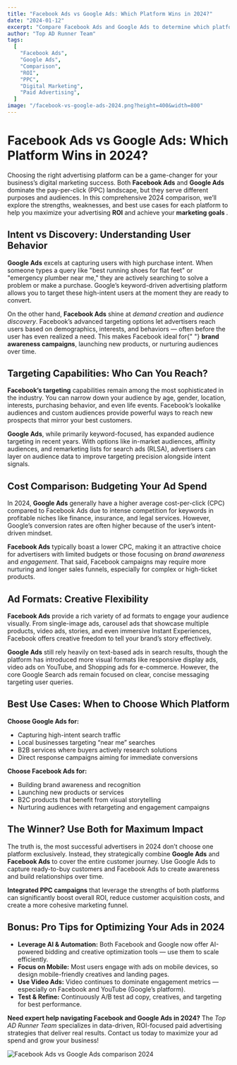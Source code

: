 ```yaml
---
title: "Facebook Ads vs Google Ads: Which Platform Wins in 2024?"
date: "2024-01-12"
excerpt: "Compare Facebook Ads and Google Ads to determine which platform delivers better ROI for your business goals and target audience."
author: "Top AD Runner Team"
tags:
  [
    "Facebook Ads",
    "Google Ads",
    "Comparison",
    "ROI",
    "PPC",
    "Digital Marketing",
    "Paid Advertising",
  ]
image: "/facebook-vs-google-ads-2024.png?height=400&width=800"
---
```


<h1>Facebook Ads vs Google Ads: Which Platform Wins in 2024?</h1>

<p>
  Choosing the right advertising platform can be a game-changer for your
  business’s digital marketing success. Both <strong>Facebook Ads</strong> and
  <strong>Google Ads</strong> dominate the pay-per-click (PPC) landscape, but they
  serve different purposes and audiences. In this comprehensive 2024 comparison,
  we’ll explore the strengths, weaknesses, and best use cases for each platform to
  help you maximize your advertising <strong>ROI</strong> and achieve your <strong>
    marketing goals
  </strong>.
</p>

<h2>Intent vs Discovery: Understanding User Behavior</h2>
<p>
  <strong>Google Ads</strong> excels at capturing users with high purchase
  intent. When someone types a query like "best running shoes for flat feet" or
  "emergency plumber near me," they are actively searching to solve a problem or
  make a purchase. Google’s keyword-driven advertising platform allows you to
  target these high-intent users at the moment they are ready to convert.
</p>

<p>
  On the other hand, <strong>Facebook Ads</strong> shine at
  <em>demand creation</em> and <em>audience discovery</em>. Facebook’s advanced targeting
  options let advertisers reach users based on demographics, interests, and behaviors
  — often before the user has even realized a need. This makes Facebook ideal for{" "}
  <strong>brand awareness campaigns</strong>, launching new products, or nurturing
  audiences over time.
</p>

<h2>Targeting Capabilities: Who Can You Reach?</h2>
<p>
  <strong>Facebook’s targeting</strong> capabilities remain among the most
  sophisticated in the industry. You can narrow down your audience by age,
  gender, location, interests, purchasing behavior, and even life events.
  Facebook’s lookalike audiences and custom audiences provide powerful ways to
  reach new prospects that mirror your best customers.
</p>

<p>
  <strong>Google Ads</strong>, while primarily keyword-focused, has expanded
  audience targeting in recent years. With options like in-market audiences,
  affinity audiences, and remarketing lists for search ads (RLSA), advertisers
  can layer on audience data to improve targeting precision alongside intent
  signals.
</p>

<h2>Cost Comparison: Budgeting Your Ad Spend</h2>
<p>
  In 2024, <strong>Google Ads</strong> generally have a higher average
  cost-per-click (CPC) compared to Facebook Ads due to intense competition for
  keywords in profitable niches like finance, insurance, and legal services.
  However, Google’s conversion rates are often higher because of the user’s
  intent-driven mindset.
</p>

<p>
  <strong>Facebook Ads</strong> typically boast a lower CPC, making it an
  attractive choice for advertisers with limited budgets or those focusing on
  <em>brand awareness</em> and <em>engagement</em>. That said, Facebook campaigns
  may require more nurturing and longer sales funnels, especially for complex or
  high-ticket products.
</p>

<h2>Ad Formats: Creative Flexibility</h2>
<p>
  <strong>Facebook Ads</strong> provide a rich variety of ad formats to engage
  your audience visually. From single-image ads, carousel ads that showcase
  multiple products, video ads, stories, and even immersive Instant Experiences,
  Facebook offers creative freedom to tell your brand’s story effectively.
</p>

<p>
  <strong>Google Ads</strong> still rely heavily on text-based ads in search
  results, though the platform has introduced more visual formats like
  responsive display ads, video ads on YouTube, and Shopping ads for e-commerce.
  However, the core Google Search ads remain focused on clear, concise messaging
  targeting user queries.
</p>

<h2>Best Use Cases: When to Choose Which Platform</h2>
<p>
  <strong>Choose Google Ads for:</strong>
</p>
<ul>
  <li>Capturing high-intent search traffic</li>
  <li>Local businesses targeting “near me” searches</li>
  <li>B2B services where buyers actively research solutions</li>
  <li>Direct response campaigns aiming for immediate conversions</li>
</ul>

<p>
  <strong>Choose Facebook Ads for:</strong>
</p>
<ul>
  <li>Building brand awareness and recognition</li>
  <li>Launching new products or services</li>
  <li>B2C products that benefit from visual storytelling</li>
  <li>Nurturing audiences with retargeting and engagement campaigns</li>
</ul>

<h2>The Winner? Use Both for Maximum Impact</h2>
<p>
  The truth is, the most successful advertisers in 2024 don’t choose one
  platform exclusively. Instead, they strategically combine
  <strong>Google Ads</strong> and <strong>Facebook Ads</strong> to cover the entire
  customer journey. Use Google Ads to capture ready-to-buy customers and Facebook
  Ads to create awareness and build relationships over time.
</p>

<p>
  <strong>Integrated PPC campaigns</strong> that leverage the strengths of both
  platforms can significantly boost overall ROI, reduce customer acquisition
  costs, and create a more cohesive marketing funnel.
</p>

<h2>Bonus: Pro Tips for Optimizing Your Ads in 2024</h2>
<ul>
  <li>
    <strong>Leverage AI & Automation:</strong> Both Facebook and Google now
    offer AI-powered bidding and creative optimization tools — use them to scale
    efficiently.
  </li>
  <li>
    <strong>Focus on Mobile:</strong> Most users engage with ads on mobile
    devices, so design mobile-friendly creatives and landing pages.
  </li>
  <li>
    <strong>Use Video Ads:</strong> Video continues to dominate engagement
    metrics — especially on Facebook and YouTube (Google’s platform).
  </li>
  <li>
    <strong>Test & Refine:</strong> Continuously A/B test ad copy, creatives,
    and targeting for best performance.
  </li>
</ul>

<p>
  <strong>Need expert help navigating Facebook and Google Ads in 2024?</strong>
  The <em>Top AD Runner Team</em> specializes in data-driven, ROI-focused paid advertising
  strategies that deliver real results. Contact us today to maximize your ad spend
  and grow your business!
</p>

<img
  src="/facebook-google-ads-comparison-2024.jpeg"
  alt="Facebook Ads vs Google Ads comparison 2024"
  class="my-8 rounded-lg shadow-md"
/>
